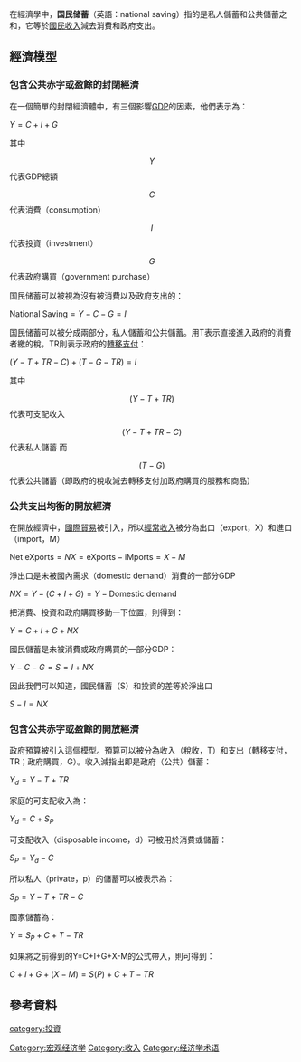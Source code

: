 {{Multiple issues|
{{Unreferenced|time=2020-08-27T12:21:15+00:00}}
{{Expand language|1=pt|time=2020-08-29T12:04:02+00:00}}
}}
在經濟學中，'''国民储蓄'''（英語：national saving）指的是私人儲蓄和公共儲蓄之和，它等於[[國民收入|國民收入]]減去消費和政府支出。

==經濟模型==
===包含公共赤字或盈餘的封閉經濟===
在一個簡單的封閉經濟體中，有三個影響[[国内生产总值|GDP]]的因素，他們表示為：

<math>Y = C + I + G</math>

其中
:<math>Y</math> 代表GDP總額
:<math>C</math> 代表消費（consumption）
:<math>I</math> 代表投資（investment）
:<math>G</math> 代表政府購買（government purchase）

国民储蓄可以被視為沒有被消費以及政府支出的：

<math>\text{National Saving} = Y - C - G = I</math>

国民储蓄可以被分成兩部分，私人儲蓄和公共儲蓄。用T表示直接進入政府的消費者繳的稅，TR則表示政府的[[转移支付|轉移支付]]：

<math>(Y - T + TR - C) + (T - G - TR) = I</math>

其中
:<math>(Y - T + TR)</math> 代表可支配收入
:<math>(Y - T + TR - C)</math> 代表私人儲蓄
而
:<math>(T - G)</math> 代表公共儲蓄（即政府的稅收減去轉移支付加政府購買的服務和商品）

===公共支出均衡的開放經濟===
在開放經濟中，[[国际贸易|國際貿易]]被引入，所以[[經常收支|經常收入]]被分為出口（export，X）和進口（import，M）

<math> \text{Net eXports} = NX = \text{eXports} - \text{iMports} = X - M </math>

淨出口是未被國內需求（domestic demand）消費的一部分GDP

<math> NX = Y - ( C + I + G ) = Y - \text{Domestic demand} </math>

把消費、投資和政府購買移動一下位置，則得到：

<math> Y = C + I + G + NX </math>

國民儲蓄是未被消費或政府購買的一部分GDP：

<math> Y - C - G = S = I + NX </math>

因此我們可以知道，國民儲蓄（S）和投資的差等於淨出口

<math> S-I = NX </math>

===包含公共赤字或盈餘的開放經濟===
政府預算被引入這個模型。預算可以被分為收入（稅收，T）和支出（轉移支付，TR；政府購買，G）。收入減指出即是政府（公共）儲蓄：

<math> Y_d = Y - T + TR </math>

家庭的可支配收入為：

<math> Y_d = C + S_P </math>

可支配收入（disposable income，d）可被用於消費或儲蓄：

<math> S_P = Y_d - C </math>

所以私人（private，p）的儲蓄可以被表示為：

<math> S_P = Y - T + TR - C </math>

國家儲蓄為：

<math> Y = S_P + C + T - TR </math>

如果將之前得到的Y=C+I+G+X-M的公式帶入，則可得到：

<math> C + I + G + (X - M) = S(P) + C + T - TR </math>

== 參考資料 ==
{{宏觀經濟學}}
[[category:投資|category:投資]]
[[Category:宏观经济学|Category:宏观经济学]]
[[Category:收入|Category:收入]]
[[Category:经济学术语|Category:经济学术语]]